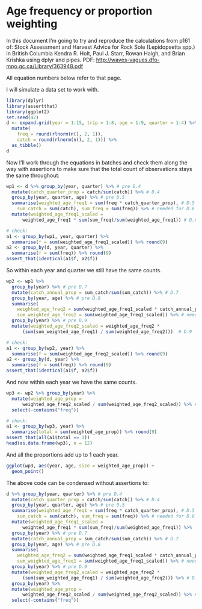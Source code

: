 # Age frequency or proportion weighting

In this document I'm going to try and reproduce the calculations from p161 of:
Stock Assessment and Harvest Advice for Rock Sole (Lepidopsetta spp.) in British Columbia
Kendra R. Holt, Paul J. Starr, Rowan Haigh, and Brian Krishka using dplyr and pipes.
PDF: <http://waves-vagues.dfo-mpo.gc.ca/Library/363948.pdf>

All equation numbers below refer to that page.

I will simulate a data set to work with.

```r
library(dplyr)
library(assertthat)
library(ggplot2)
set.seed(42)
d <- expand.grid(year = 1:15, trip = 1:8, age = 1:9, quarter = 1:4) %>%
  mutate(
    freq = round(rlnorm(n(), 2, 1)),
    catch = round(rlnorm(n(), 2, 1))) %>%
  as_tibble()
d
```

Now I'll work through the equations in batches and check them along the way with assertions to make sure that the total count of observations stays the same throughout:

```r
wp1 <- d %>% group_by(year, quarter) %>% # pre D.4
  mutate(catch_quarter_prop = catch/sum(catch)) %>% # D.4
  group_by(year, quarter, age) %>% # pre D.5
  summarise(weighted_age_freq1 = sum(freq * catch_quarter_prop), # D.5
    sum_catch = sum(catch), sum_freq = sum(freq)) %>% # needed for D.6 and D.7
  mutate(weighted_age_freq1_scaled =
      weighted_age_freq1 * sum(sum_freq)/sum(weighted_age_freq1)) # D.6

# check:
a1 <- group_by(wp1, year, quarter) %>%
  summarise(f = sum(weighted_age_freq1_scaled)) %>% round(9)
a2 <- group_by(d, year, quarter) %>%
  summarise(f = sum(freq)) %>% round(9)
assert_that(identical(a1$f, a2$f))
```

So within each year and quarter we still have the same counts.

```r
wp2 <- wp1 %>%
  group_by(year) %>% # pre D.7
  mutate(catch_annual_prop = sum_catch/sum(sum_catch)) %>% # D.7
  group_by(year, age) %>% # pre D.8
  summarise(
    weighted_age_freq2 = sum(weighted_age_freq1_scaled * catch_annual_prop), # D.8
    sum_weighted_age_freq1 = sum(weighted_age_freq1_scaled)) %>% # needed for D.9
  group_by(year) %>% # pre D.9
  mutate(weighted_age_freq2_scaled = weighted_age_freq2 *
      (sum(sum_weighted_age_freq1) / sum(weighted_age_freq2)))  # D.9

# check:
a1 <- group_by(wp2, year) %>%
  summarise(f = sum(weighted_age_freq2_scaled)) %>% round(9)
a2 <- group_by(d, year) %>%
  summarise(f = sum(freq)) %>% round(9)
assert_that(identical(a1$f, a2$f))
```

And now within each year we have the same counts.

```r
wp3 <- wp2 %>% group_by(year) %>%
  mutate(weighted_age_prop = 
      weighted_age_freq2_scaled / sum(weighted_age_freq2_scaled)) %>% # D.10
  select(-contains("freq"))

# check:
a1 <- group_by(wp3, year) %>%
  summarise(total = sum(weighted_age_prop)) %>% round(9)
assert_that(all(a1$total == 1))
head(as.data.frame(wp3), n = 12)
```

And all the proportions add up to 1 each year. 

```r
ggplot(wp3, aes(year, age, size = weighted_age_prop)) +
  geom_point()
```

The above code can be condensed without assertions to:

```r
d %>% group_by(year, quarter) %>% # pre D.4
  mutate(catch_quarter_prop = catch/sum(catch)) %>% # D.4
  group_by(year, quarter, age) %>% # pre D.5
  summarise(weighted_age_freq1 = sum(freq * catch_quarter_prop), # D.5
    sum_catch = sum(catch), sum_freq = sum(freq)) %>% # needed for D.6 and D.7
  mutate(weighted_age_freq1_scaled =
      weighted_age_freq1 * sum(sum_freq)/sum(weighted_age_freq1)) %>%  # D.6
  group_by(year) %>% # pre D.7
  mutate(catch_annual_prop = sum_catch/sum(sum_catch)) %>% # D.7
  group_by(year, age) %>% # pre D.8
  summarise(
    weighted_age_freq2 = sum(weighted_age_freq1_scaled * catch_annual_prop), # D.8
    sum_weighted_age_freq1 = sum(weighted_age_freq1_scaled)) %>% # needed for D.9
  group_by(year) %>% # pre D.9
  mutate(weighted_age_freq2_scaled = weighted_age_freq2 *
      (sum(sum_weighted_age_freq1) / sum(weighted_age_freq2))) %>% # D.9
  group_by(year) %>%
  mutate(weighted_age_prop =
      weighted_age_freq2_scaled / sum(weighted_age_freq2_scaled)) %>% # D.10
  select(-contains("freq"))
```
